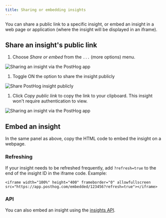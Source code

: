 ```yaml
---
title: Sharing or embedding insights
---
```


You can share a public link to a specific insight, or embed an insight in a web page or application (where the insight will be displayed in an iframe).

## Share an insight's public link

1. Choose _Share or embed_ from the `...` (more options) menu.

  ![Sharing an insight via the PostHog app](../../images/docs/product-analytics/share-or-embed.png)

1. Toggle ON the option to share the insight publicly

  ![Share PostHog insight publicly](../../images/docs/product-analytics/share-publicly.png)

1. Click _Copy public link_ to copy the link to your clipboard. This insight won't require authentication to view.

  ![Sharing an insight via the PostHog app](../../images/docs/product-analytics/embed-insight.png)

## Embed an insight

In the same panel as above, copy the HTML code to embed the insight on a webpage.

### Refreshing

If your insight needs to be refreshed frequently, add `?refresh=true` to the end of the insight ID in the iframe code. Example:

```
<iframe width="100%" height="400" frameborder="0" allowfullscreen src="https://app.posthog.com/embedded/123456?refresh=true"></iframe>
```

### API

You can also embed an insight using the [insights API](/docs/api/insights).
